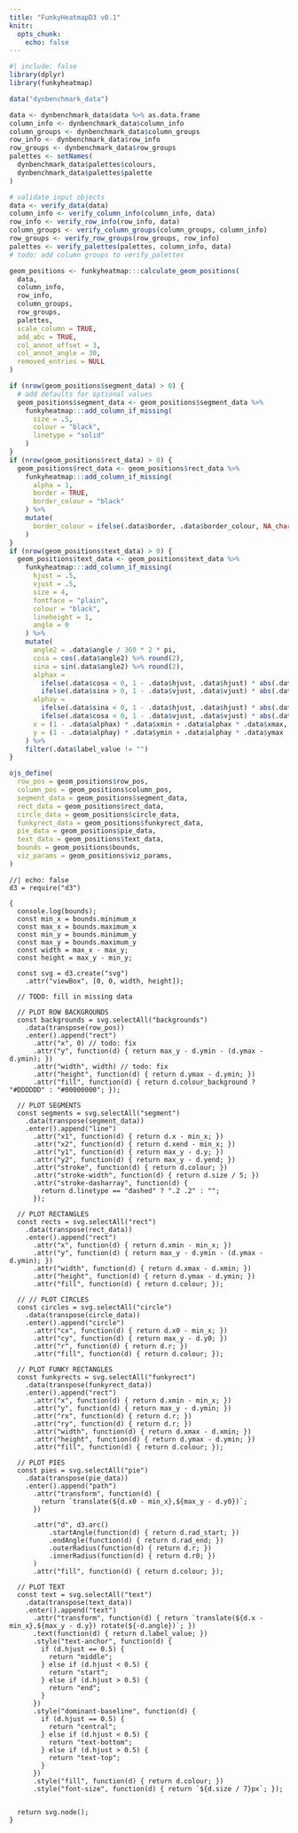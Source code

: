 ```yaml
---
title: "FunkyHeatmapD3 v0.1"
knitr:
  opts_chunk: 
    echo: false
---
```


```r
#| include: false
library(dplyr)
library(funkyheatmap)

data("dynbenchmark_data")

data <- dynbenchmark_data$data %>% as.data.frame
column_info <- dynbenchmark_data$column_info
column_groups <- dynbenchmark_data$column_groups
row_info <- dynbenchmark_data$row_info
row_groups <- dynbenchmark_data$row_groups
palettes <- setNames(
  dynbenchmark_data$palettes$colours,
  dynbenchmark_data$palettes$palette
)

# validate input objects
data <- verify_data(data)
column_info <- verify_column_info(column_info, data)
row_info <- verify_row_info(row_info, data)
column_groups <- verify_column_groups(column_groups, column_info)
row_groups <- verify_row_groups(row_groups, row_info)
palettes <- verify_palettes(palettes, column_info, data)
# todo: add column groups to verify_palettes

geom_positions <- funkyheatmap:::calculate_geom_positions(
  data,
  column_info,
  row_info,
  column_groups,
  row_groups,
  palettes,
  scale_column = TRUE,
  add_abc = TRUE,
  col_annot_offset = 3,
  col_annot_angle = 30,
  removed_entries = NULL
)
```

```r
if (nrow(geom_positions$segment_data) > 0) {
  # add defaults for optional values
  geom_positions$segment_data <- geom_positions$segment_data %>%
    funkyheatmap:::add_column_if_missing(
      size = .5,
      colour = "black",
      linetype = "solid"
    )
}
if (nrow(geom_positions$rect_data) > 0) {
  geom_positions$rect_data <- geom_positions$rect_data %>%
    funkyheatmap:::add_column_if_missing(
      alpha = 1,
      border = TRUE,
      border_colour = "black"
    ) %>%
    mutate(
      border_colour = ifelse(.data$border, .data$border_colour, NA_character_)
    )
}
if (nrow(geom_positions$text_data) > 0) {
  geom_positions$text_data <- geom_positions$text_data %>%
    funkyheatmap:::add_column_if_missing(
      hjust = .5,
      vjust = .5,
      size = 4,
      fontface = "plain",
      colour = "black",
      lineheight = 1,
      angle = 0
    ) %>%
    mutate(
      angle2 = .data$angle / 360 * 2 * pi,
      cosa = cos(.data$angle2) %>% round(2),
      sina = sin(.data$angle2) %>% round(2),
      alphax =
        ifelse(.data$cosa < 0, 1 - .data$hjust, .data$hjust) * abs(.data$cosa) +
        ifelse(.data$sina > 0, 1 - .data$vjust, .data$vjust) * abs(.data$sina),
      alphay =
        ifelse(.data$sina < 0, 1 - .data$hjust, .data$hjust) * abs(.data$sina) +
        ifelse(.data$cosa < 0, 1 - .data$vjust, .data$vjust) * abs(.data$cosa),
      x = (1 - .data$alphax) * .data$xmin + .data$alphax * .data$xmax,
      y = (1 - .data$alphay) * .data$ymin + .data$alphay * .data$ymax
    ) %>%
    filter(.data$label_value != "")
}
```


```r
ojs_define(
  row_pos = geom_positions$row_pos,
  column_pos = geom_positions$column_pos,
  segment_data = geom_positions$segment_data,
  rect_data = geom_positions$rect_data,
  circle_data = geom_positions$circle_data,
  funkyrect_data = geom_positions$funkyrect_data,
  pie_data = geom_positions$pie_data,
  text_data = geom_positions$text_data,
  bounds = geom_positions$bounds,
  viz_params = geom_positions$viz_params,
)
```


```ojs
//| echo: false
d3 = require("d3")

{
  console.log(bounds);
  const min_x = bounds.minimum_x
  const max_x = bounds.maximum_x
  const min_y = bounds.minimum_y
  const max_y = bounds.maximum_y
  const width = max_x - max_y;
  const height = max_y - min_y;

  const svg = d3.create("svg")
    .attr("viewBox", [0, 0, width, height]);

  // TODO: fill in missing data

  // PLOT ROW BACKGROUNDS
  const backgrounds = svg.selectAll("backgrounds")
    .data(transpose(row_pos))
    .enter().append("rect")
      .attr("x", 0) // todo: fix
      .attr("y", function(d) { return max_y - d.ymin - (d.ymax - d.ymin); })
      .attr("width", width) // todo: fix
      .attr("height", function(d) { return d.ymax - d.ymin; })
      .attr("fill", function(d) { return d.colour_background ? "#DDDDDD" : "#00000000"; });

  // PLOT SEGMENTS
  const segments = svg.selectAll("segment")
    .data(transpose(segment_data))
    .enter().append("line")
      .attr("x1", function(d) { return d.x - min_x; })
      .attr("x2", function(d) { return d.xend - min_x; })
      .attr("y1", function(d) { return max_y - d.y; })
      .attr("y2", function(d) { return max_y - d.yend; })
      .attr("stroke", function(d) { return d.colour; })
      .attr("stroke-width", function(d) { return d.size / 5; })
      .attr("stroke-dasharray", function(d) { 
        return d.linetype == "dashed" ? ".2 .2" : ""; 
      });

  // PLOT RECTANGLES
  const rects = svg.selectAll("rect")
    .data(transpose(rect_data))
    .enter().append("rect")
      .attr("x", function(d) { return d.xmin - min_x; })
      .attr("y", function(d) { return max_y - d.ymin - (d.ymax - d.ymin); })
      .attr("width", function(d) { return d.xmax - d.xmin; })
      .attr("height", function(d) { return d.ymax - d.ymin; })
      .attr("fill", function(d) { return d.colour; });

  // // PLOT CIRCLES
  const circles = svg.selectAll("circle")
    .data(transpose(circle_data))
    .enter().append("circle")
      .attr("cx", function(d) { return d.x0 - min_x; })
      .attr("cy", function(d) { return max_y - d.y0; })
      .attr("r", function(d) { return d.r; })
      .attr("fill", function(d) { return d.colour; });
  
  // PLOT FUNKY RECTANGLES
  const funkyrects = svg.selectAll("funkyrect")
    .data(transpose(funkyrect_data))
    .enter().append("rect")
      .attr("x", function(d) { return d.xmin - min_x; })
      .attr("y", function(d) { return max_y - d.ymin; })
      .attr("rx", function(d) { return d.r; })
      .attr("ry", function(d) { return d.r; })
      .attr("width", function(d) { return d.xmax - d.xmin; })
      .attr("height", function(d) { return d.ymax - d.ymin; })
      .attr("fill", function(d) { return d.colour; });

  // PLOT PIES
  const pies = svg.selectAll("pie")
    .data(transpose(pie_data))
    .enter().append("path")
      .attr("transform", function(d) {
        return `translate(${d.x0 - min_x},${max_y - d.y0})`;
      })

      .attr("d", d3.arc()
          .startAngle(function(d) { return d.rad_start; })
          .endAngle(function(d) { return d.rad_end; })
          .outerRadius(function(d) { return d.r; })
          .innerRadius(function(d) { return d.r0; })
      )
      .attr("fill", function(d) { return d.colour; });

  // PLOT TEXT
  const text = svg.selectAll("text")
    .data(transpose(text_data))
    .enter().append("text")
      .attr("transform", function(d) { return `translate(${d.x - min_x},${max_y - d.y}) rotate(${-d.angle})`; })
      .text(function(d) { return d.label_value; })
      .style("text-anchor", function(d) {
        if (d.hjust == 0.5) {
          return "middle";
        } else if (d.hjust < 0.5) {
          return "start";
        } else if (d.hjust > 0.5) {
          return "end";
        }
      })
      .style("dominant-baseline", function(d) {
        if (d.hjust == 0.5) {
          return "central";
        } else if (d.hjust < 0.5) {
          return "text-bottom";
        } else if (d.hjust > 0.5) {
          return "text-top";
        }
      })
      .style("fill", function(d) { return d.colour; })
      .style("font-size", function(d) { return `${d.size / 7}px`; });

  
  return svg.node();
}
```
